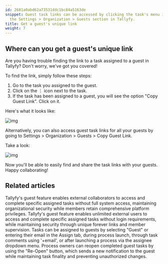 ```yaml
---
id: 2681a0abd62a73531ddc1bc84a5163de
snippet: Guest task links can be accessed by clicking the task's menu icon or through
  the Settings > Organization > Guests section in Tallyfy.
title: Get a guest's unique link
weight: 7
---
```


## Where can you get a guest's unique link

Are you having trouble finding the link to a task assigned to a guest in Tallyfy? Don't worry, we've got you covered!

To find the link, simply follow these steps:

1. Go to the task you assigned to the guest.
2. Click on the ⋮ icon next to the task.
3. If the task has been assigned to a guest, you will see the option "Copy Guest Link". Click on it.

Here's what it looks like:

![img](https://screenshots.tallyfy.com/tallyfy%2Fpro%2Fdesktop-light-copy-guest-link.png)

Alternatively, you can also access guest task links for all your guests by going to Settings > Organization > Guests > Copy Guest Link.

Take a look:

![img](https://screenshots.tallyfy.com/tallyfy%2Fpro%2Fdesktop-light-copy-guest-link-from-settings.png)

Now you'll be able to easily find and share the task links with your guests. Happy collaborating!


## Related articles
<CardGrid>
<LinkTitleCard header="<b>Guests > What is a guest</b>" href="/products/pro/documenting/guests/what-is-a-guest/" > Tallyfy's guest feature enables external collaborators to access and complete specific assigned tasks without full system access, maintaining organizational security while members retain comprehensive platform privileges. </LinkTitleCard>
<LinkTitleCard header="<b>Documenting > Guests</b>" href="/products/pro/documenting/guests/" > Tallyfy's guest feature enables unlimited external users to access and complete specific assigned tasks without login requirements, while maintaining security through unique forever links and member supervision. </LinkTitleCard>
<LinkTitleCard header="<b>Guests > Assign tasks to guests</b>" href="/products/pro/documenting/guests/how-can-i-assign-tasks-to-guest-users-in-tallyfy/" > Tasks can be assigned to guests by selecting "Guest" or entering their email in the Assign tab, during process launch, through task comments using '+email', or after launching a process via the assignee dropdown menu. </LinkTitleCard>
<LinkTitleCard header="<b>Guests > Re-open tasks as a guest</b>" href="/products/pro/documenting/guests/how-can-i-re-open-a-completed-guest-task/" > Process owners can reopen completed guest tasks by using the "Re-Open" button, which sends a new notification to the guest while maintaining task finality and preventing unauthorized changes. </LinkTitleCard>
</CardGrid>